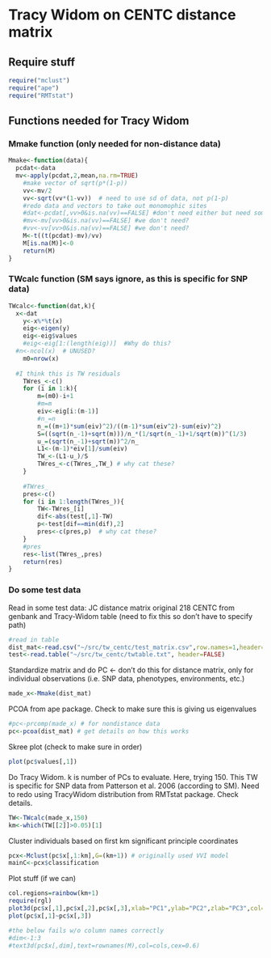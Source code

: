 Tracy Widom on CENTC distance matrix
========================================================

## Require stuff
```r
require("mclust")
require("ape")
require("RMTstat")
```

## Functions needed for Tracy Widom

### Mmake function (only needed for non-distance data)
```r
Mmake<-function(data){
  pcdat<-data
  mv<-apply(pcdat,2,mean,na.rm=TRUE)
	#make vector of sqrt(p*(1-p))
	vv<-mv/2
	vv<-sqrt(vv*(1-vv))  # need to use sd of data, not p(1-p)
	#redo data and vectors to take out monomophic sites
	#dat<-pcdat[,vv>0&is.na(vv)==FALSE] #don't need either but need something named dat below
	#mv<-mv[vv>0&is.na(vv)==FALSE] #we don't need?
	#vv<-vv[vv>0&is.na(vv)==FALSE] #we don't need?
	M<-t((t(pcdat)-mv)/vv)
	M[is.na(M)]<-0
	return(M)	
}
```

### TWcalc function (SM says ignore, as this is specific for SNP data)
```r
TWcalc<-function(dat,k){
  x<-dat
	y<-x%*%t(x)
	eig<-eigen(y)
	eig<-eig$values
	#eig<-eig[1:(length(eig))]  #Why do this?
  #n<-ncol(x)  # UNUSED?
	m0=nrow(x)
  
  #I think this is TW residuals
	TWres_<-c()
	for (i in 1:k){
		m=(m0)-i+1
		#m=m
		eiv<-eig[i:(m-1)]
		#n_=n
		n_=((m+1)*sum(eiv)^2)/((m-1)*sum(eiv^2)-sum(eiv)^2)
		S=((sqrt(n_-1)+sqrt(m)))/n_*(1/sqrt(n_-1)+1/sqrt(m))^(1/3)
		u_=(sqrt(n_-1)+sqrt(m))^2/n_
		L1<-(m-1)*eiv[1]/sum(eiv)
		TW_<-(L1-u_)/S
		TWres_<-c(TWres_,TW_) # why cat these? 
	}
	
	#TWres_
	pres<-c()
	for (i in 1:length(TWres_)){
		TW<-TWres_[i]
		dif<-abs(test[,1]-TW)
		p<-test[dif==min(dif),2]
		pres<-c(pres,p)  # why cat these? 
	}
	#pres
	res<-list(TWres_,pres)
	return(res)
}
```

### Do some test data

Read in some test data: JC distance matrix original 218 CENTC from genbank and Tracy-Widom table
(need to fix this so don't have to specify path)
```r
#read in table
dist_mat<-read.csv("~/src/tw_centc/test_matrix.csv",row.names=1,header=T)
test<-read.table("~/src/tw_centc/twtable.txt", header=FALSE)
```

Standardize matrix and do PC <- don't do this for distance matrix, only for individual observations (i.e. SNP data, phenotypes, environments, etc.)
```r
made_x<-Mmake(dist_mat)
```

PCOA from ape package. Check to make sure this is giving us eigenvalues 
```r
#pc<-prcomp(made_x) # for nondistance data  
pc<-pcoa(dist_mat) # get details on how this works
```

Skree plot (check to make sure in order)
```r
plot(pc$values[,1])
```

Do Tracy Widom. k is number of PCs to evaluate. Here, trying 150.
This TW is specific for SNP data from Patterson et al. 2006 (according to SM).  Need to redo using TracyWidom distribution from RMTstat package. Check details. 
```r
TW<-TWcalc(made_x,150) 
km<-which(TW[[2]]>0.05)[1]
```

Cluster individuals based on first km significant principle coordinates
```r
pcx<-Mclust(pc$x[,1:km],G=(km+1)) # originally used VVI model
mainC<-pcx$classification
```

Plot stuff (if we can)
```r
col.regions=rainbow(km+1)
require(rgl)
plot3d(pc$x[,1],pc$x[,2],pc$x[,3],xlab="PC1",ylab="PC2",zlab="PC3",col=col.regions[mainC],type="s",radius=0.1) 
plot(pc$x[,1]~pc$x[,3])

#the below fails w/o column names correctly
#dim<-1:3
#text3d(pc$x[,dim],text=rownames(M),col=cols,cex=0.6)
```

